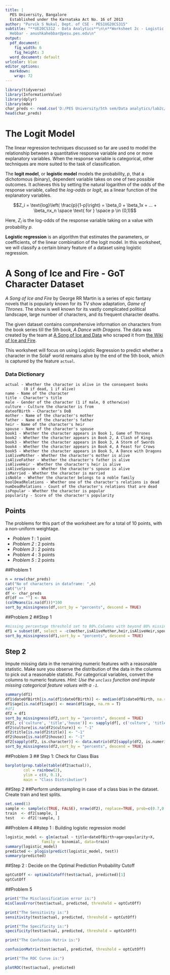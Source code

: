 ---
title: |
  PES University, Bangalore
  Established under the Karnataka Act No. 16 of 2013
author: "Purvik S Nukal, Dept. of CSE - PES1UG20CS315"
subtitle: "**UE20CS312 - Data Analytics**\n\n**Worksheet 2c - Logistic Regression**\n\nAnushka
  Hebbar - anushkahebbar@pesu.pes.edu\n"
output:
  pdf_document:
    fig_width: 6
    fig_height: 3
  word_document: default
urlcolor: blue
editor_options:
  markdown:
    wrap: 72
---


```{r}
library(tidyverse)
library(InformationValue)
library(dplyr)
library(mde)
char_preds <- read.csv('D:/PES University/5th sem/Data analytics/lab2c/got_characters.csv')
head(char_preds)

```

# The Logit Model

The linear regression techniques discussed so far are used to model the relationship between a quantitative response variable and one or more explanatory variables. When the response variable is categorical, other techniques are more suited to the task of classification.

The **logit model**, or **logistic model** models the probability, $p$, that a dichotomous (binary), dependent variable takes on one of two possible outcomes. It achieves this by setting the natural logarithm of the odds of the response variable, called the *log-odds* or *logit*, as a linear function of the explanatory variables.

$$Z_i = \text{log}\left( \frac{p}{1-p}\right) = \beta_0 + \beta_1x + ... + \beta_nx_n \space \text{ for } \space p \in (0,1)$$

Here, $Z_i$ is the log-odds of the response variable taking on a value with probability $p$. 

**Logistic regression** is an algorithm that estimates the parameters, or coefficients, of the linear combination of the logit model. In this worksheet, we will classify a certain binary feature of a dataset using logistic regression.

# A Song of Ice and Fire - GoT Character Dataset

_A Song of Ice and Fire_ by George RR Martin is a series of epic fantasy novels that is popularly known for its TV show adaptation, _Game of Thrones_. The show is well known for its vastly complicated political landscape, large number of characters, and its frequent character deaths.

The given dataset contains comprehensive information on characters from the book series till the 5th book, _A Dance with Dragons_. The data was created by the team at [A Song of Ice and Data](https://got.show/machine-learning-algorithm-predicts-death-game-of-thrones) who scraped it from [the Wiki of Ice and Fire](http://awoiaf.westeros.org/). 

This worksheet will focus on using Logistic Regression to predict whether a character in the SoIaF world remains alive by the end of the 5th book, which is captured by the feature `actual`. 

### Data Dictionary

	actual - Whether the character is alive in the consequent books 
			(0 if dead, 1 if alive)
	name - Name of the character
	title - Character's title
	male - Gender of the character (1 if male, 0 otherwise)
	culture - Culture the character is from
	dateofBirth - Character's DoB
	mother - Name of the character's mother
	father - Name of the character's father
	heir - Name of the character's heir
	spouse - Name of the character's spouse
	book1 - Whether the character appears in Book 1, Game of Thrones
	book2 - Whether the character appears in Book 2, A Clash of Kings
	book3 - Whether the character appears in Book 3, A Storm of Swords
	book4 - Whether the character appears in Book 4, A Feast for Crows
	book5 - Whether the character appears in Book 5, A Dance with Dragons
	isAliveMother - Whether the character's mother is alive
	isAliveFather - Whether the character's father is alive
	isAliveHeir - Whether the character's heir is alive
	isAliveSpouse - Whether the character's spouse is alive
	isMarried - Whether the character is married
	isNoble - Whether the character belongs to a noble family
	boolDeadRelations - Whether one of the character's relations is dead
	numDeadRelations - Count of the character's relations that are dead
	isPopular - Whether the character is popular 
	popularity - Score of the character's popularity

## Points

The problems for this part of the worksheet are for a total of 10 points, with a non-uniform weightage.

- _Problem 1_ : 1 point
- _Problem 2_ : 2 points
- _Problem 3_ : 2 points
- _Problem 4_ : 3 points
- _Problem 5_ : 2 points


##Problem 1
```{r}
n = nrow(char_preds)
cat("No of characters in dataframe: ",n)
cat("\n")
df <- char_preds
df[df == ""] <- NA 
(colMeans(is.na(df)))*100
sort_by_missingness(df,sort_by = "percents", descend = TRUE)
```
##Problem 2
##Step 1
```{r}
#missing percentage threshold set to 80%.Columns with beyond 80% missing values are dropped.
df1 = subset(df, select = -c(mother,isAliveMother,heir,isAliveHeir,spouse,isAliveSpouse,father,isAliveFather) )
sort_by_missingness(df1,sort_by = "percents", descend = TRUE)
```
## Step 2
Impute missing data in the remaining numeric features with a reasonable statistic. Make sure you observe the distribution of the data in the columns to pick out a reasonable statistic. For categorical variables, convert the columns to numeric features. _Hint: Use the `unclass` function and impute missing categorical feature values with a `-1`._
```{r}
summary(df1)
df1$dateOfBirth[is.na(df1$dateOfBirth)] <- median(df1$dateOfBirth, na.rm = T)
df1$age[is.na(df1$age)] <- mean(df1$age, na.rm = T)
#df1
df2 = df1
sort_by_missingness(df2,sort_by = "percents", descend = TRUE)
df2[, c('culture', 'title','house')] <- sapply(df[, c('culture', 'title','house')], unclass)
df2$culture[is.na(df2$culture)] <- "-1"
df2$title[is.na(df2$title)] <- "-1"
df2$house[is.na(df2$house)] <- "-1"
df2[sapply(df2, is.character)] <- data.matrix(df2[sapply(df2, is.numeric)])
sort_by_missingness(df2,sort_by = "percents", descend = TRUE)
```
##Problem 3
## Step 1: Check for Class Bias
```{r}
barplot(prop.table(table(df2$actual)),
        col = rainbow(2),
        ylim = c(0, 0.1),
        main = "Class Distribution")
```
##Step 2
##Perform undersampling in case of a class bias in the dataset. Create train and test splits. 

```{r}
set.seed(1)
sample <- sample(c(TRUE, FALSE), nrow(df2), replace=TRUE, prob=c(0.7,0.3))
train  <- df2[sample, ]
test   <- df2[!sample, ]
```

##Problem 4
##step 1 : Building logistic regression model


```{r message=FALSE, warning=FALSE, results=TRUE}
logistic_model <- glm(actual ~ title+dateOfBirth+age+popularity+X, 
                family = binomial, data=train)
summary(logistic_model)
predicted <- plogis(predict(logistic_model, test))
summary(predicted)

```
##Step 2 : Decide on the Optimal Prediction Probability Cutoff

```{r}
optCutOff <- optimalCutoff(test$actual, predicted)[1] 
optCutOff
```
##Problem 5
```{r}
print("The Misclassification error is:")
misClassError(test$actual, predicted, threshold = optCutOff)

print("The Sensitivity is:")
sensitivity(test$actual, predicted, threshold = optCutOff)

print("The Specificity is:")
specificity(test$actual, predicted, threshold = optCutOff)
```
```{r}
print("The Confusion Matrix is:")
```
```{r}
confusionMatrix(test$actual, predicted, threshold = optCutOff)
```
```{r}
print("The ROC Curve is:")
```

```{r}
plotROC(test$actual, predicted)
```

